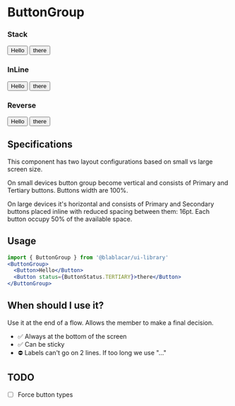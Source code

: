 
<Meta title="Buttons|ButtonGroup" />

# ButtonGroup

### Stack

<Preview>
  <Story name="Stack">
    <ButtonGroup>
      <Button>Hello</Button>
      <Button status={ButtonStatus.TERTIARY}>there</Button>
    </ButtonGroup>
  </Story>
</Preview>

### InLine

<Preview>
  <Story name="InLine">
    <ButtonGroup isInline>
      <Button>Hello</Button>
      <Button status={ButtonStatus.TERTIARY}>there</Button>
    </ButtonGroup>
  </Story>
</Preview>

### Reverse

<Preview>
  <Story name="Reverse">
    <ButtonGroup isReverse={true}>
      <Button>Hello</Button>
      <Button status={ButtonStatus.TERTIARY}>there</Button>
    </ButtonGroup>
  </Story>
</Preview>

## Specifications

This component has two layout configurations based on small vs large screen size.

On small devices button group become vertical and consists of Primary and Tertiary buttons. Buttons width are 100%.

On large devices it's horizontal and consists of Primary and Secondary buttons placed inline with reduced spacing between them: 16pt.
Each button occupy 50% of the available space.

## Usage

```jsx
import { ButtonGroup } from '@blablacar/ui-library'
<ButtonGroup>
  <Button>Hello</Button>
  <Button status={ButtonStatus.TERTIARY}>there</Button>
</ButtonGroup>
```

<Props of={ButtonGroup} />

## When should I use it?

Use it at the end of a flow. Allows the member to make a final decision.

- ✅ Always at the bottom of the screen
- ✅ Can be sticky
- ⛔️ Labels can't go on 2 lines. If too long we use "…"

## TODO

- [ ] Force button types
